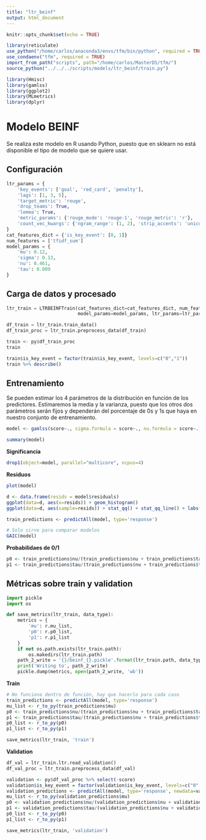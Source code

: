 ```yaml
---
title: "ltr_beinf"
output: html_document
---
```


```r
knitr::opts_chunk$set(echo = TRUE)
```

```r
library(reticulate)
use_python("/home/carlos/anaconda3/envs/tfm/bin/python", required = TRUE)
use_condaenv("tfm", required = TRUE)
import_from_path("scripts", path="/home/carlos/MasterDS/tfm/")
source_python("../../../scripts/models/ltr_beinf/train.py")
```
```r
library(Hmisc)
library(gamlss)
library(ggplot2)
library(MLmetrics)
library(dplyr)
```



# Modelo BEINF
Se realiza este modelo en R usando Python, puesto que en sklearn no está disponible el tipo de modelo que se quiere usar.

## Configuración
```python
ltr_params = {
    'key_events': ['goal', 'red_card', 'penalty'],
    'lags': [1, 3, 5],
    'target_metric': 'rouge',
    'drop_teams': True,
    'lemma': True,
    'metric_params': {'rouge_mode': 'rouge-1', 'rouge_metric': 'r'},
    'count_vec_kwargs': {'ngram_range': (1, 2), 'strip_accents': 'unicode'}
}
cat_features_dict = {'is_key_event': [0, 1]}
num_features = ['tfidf_sum']
model_params = {
    'mu': 0.12,
    'sigma': 0.13,
    'nu': 0.461,
    'tau': 0.009
}

```


## Carga de datos y procesado

```python
ltr_train = LTRBEINFTrain(cat_features_dict=cat_features_dict, num_features=num_features,
                          model_params=model_params, ltr_params=ltr_params)

df_train = ltr_train.train_data()
df_train_proc = ltr_train.preprocess_data(df_train)
```

```r
train <- py$df_train_proc
train
```

```r
train$is_key_event = factor(train$is_key_event, levels=c("0","1"))
train %>% describe()
```

## Entrenamiento
Se pueden estimar los 4 parámetros de la distribución en función de los predictores. Estimaremos la media y la varianza, puesto que los otros dos parámetros
serán fijos y dependerán del porcentaje de 0s y 1s que haya en nuestro conjunto de entrenamiento.

```r
model <- gamlss(score~., sigma.formula = score~., nu.formula = score~., tau.formula = score~., family=BEINF, data=train)
```

```r
summary(model)
```

__Significancia__

```r
drop1(object=model, parallel="multicore", ncpus=4)
```
__Residuos__

```r
plot(model)
```


```r
d <- data.frame(resids = model$residuals)
ggplot(data=d, aes(x=resids)) + geom_histogram()
ggplot(data=d, aes(sample=resids)) + stat_qq() + stat_qq_line() + labs(title='qq-plot residuals')
```


```r
train_predictions <- predictAll(model, type='response')
```


```r
# Solo sirve para comparar modelos
GAIC(model)
```
__Probabilidaes de 0/1__

```r
p0 <- train_predictions$nu/(train_predictions$nu + train_predictions$tau + 1)
p1 <- train_predictions$tau/(train_predictions$nu + train_predictions$tau + 1)
```



## Métricas sobre train y validation

```python
import pickle
import os

def save_metrics(ltr_train, data_type):
    metrics = {
        'mu': r.mu_list,
        'p0': r.p0_list,
        'p1': r.p1_list
    }
    if not os.path.exists(ltr_train.path):
        os.makedirs(ltr_train.path)
    path_2_write = '{}/beinf_{}.pickle'.format(ltr_train.path, data_type)
    print('Writing to', path_2_write)
    pickle.dump(metrics, open(path_2_write, 'wb'))
```

__Train__

```r
# No funciona dentro de función, hay que hacerlo para cada caso
train_predictions <- predictAll(model, type='response')
mu_list <- r_to_py(train_predictions$mu)
p0 <- train_predictions$nu/(train_predictions$nu + train_predictions$tau + 1)
p1 <- train_predictions$tau/(train_predictions$nu + train_predictions$tau + 1)
p0_list <- r_to_py(p0)
p1_list <- r_to_py(p1)
```

```python
save_metrics(ltr_train, 'train')
```
__Validation__

```python
df_val = ltr_train.ltr.read_validation()
df_val_proc = ltr_train.preprocess_data(df_val)
```

```r
validation <- py$df_val_proc %>% select(-score)
validation$is_key_event = factor(validation$is_key_event, levels=c("0","1"))
validation_predictions <- predictAll(model, type='response', newdata=validation)
mu_list <- r_to_py(validation_predictions$mu)
p0 <- validation_predictions$nu/(validation_predictions$nu + validation_predictions$tau + 1)
p1 <- validation_predictions$tau/(validation_predictions$nu + validation_predictions$tau + 1)
p0_list <- r_to_py(p0)
p1_list <- r_to_py(p1)
```



```python
save_metrics(ltr_train, 'validation')
```










